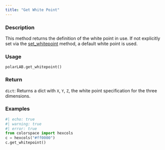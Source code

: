 ```yaml
---
title: "Get White Point"
---
```


### Description

This method returns the definition of the white point in use. If not
explicitly set via the [set_whitepoint](colorspace.colorlib.polarLAB.set_whitepoint.qmd) method, a default white
point is used.

### Usage

<pre><code class='language-python'>polarLAB.get_whitepoint()</code></pre>

### Return

<code>dict</code>: Returns a dict with `X`, `Y`, `Z`, the white point specification
for the three dimensions.

### Examples

```python
#| echo: true
#| warning: true
#| error: true
from colorspace import hexcols
c = hexcols("#ff0000")
c.get_whitepoint()
```



